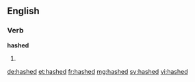 ==English==

===Verb===
'''hashed'''

# {{en-past of|hash}}

[[de:hashed]]
[[et:hashed]]
[[fr:hashed]]
[[mg:hashed]]
[[sv:hashed]]
[[vi:hashed]]